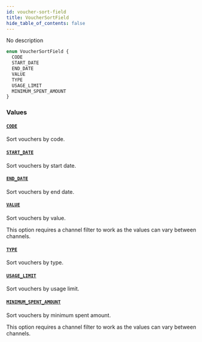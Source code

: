 ```yaml
---
id: voucher-sort-field
title: VoucherSortField
hide_table_of_contents: false
---
```


No description

```graphql
enum VoucherSortField {
  CODE
  START_DATE
  END_DATE
  VALUE
  TYPE
  USAGE_LIMIT
  MINIMUM_SPENT_AMOUNT
}
```

### Values

#### [`CODE`](#)

Sort vouchers by code.

#### [`START_DATE`](#)

Sort vouchers by start date.

#### [`END_DATE`](#)

Sort vouchers by end date.

#### [`VALUE`](#)

Sort vouchers by value.

This option requires a channel filter to work as the values can vary between channels.

#### [`TYPE`](#)

Sort vouchers by type.

#### [`USAGE_LIMIT`](#)

Sort vouchers by usage limit.

#### [`MINIMUM_SPENT_AMOUNT`](#)

Sort vouchers by minimum spent amount.

This option requires a channel filter to work as the values can vary between channels.
